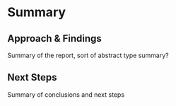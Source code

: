 # Summary

## Approach & Findings

Summary of the report, sort of abstract type summary?


## Next Steps

Summary of conclusions and next steps


